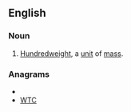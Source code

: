 ==English==
{{wikipedia|hundredweight}}
===Noun===
{{en-noun|cwt.}}

# [[hundredweight|Hundredweight]], a [[unit]] of [[mass]].

===Anagrams===
* {{alphagram|ctw}}
* [[WTC#English|WTC]]